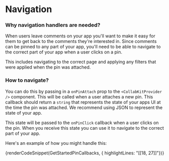 # Navigation

### Why navigation handlers are needed?

When users leave comments on your app you'll want to make it easy for them to get back to the comments they're interested in. Since comments can be pinned to any part of your app, you'll need to be able to navigate to the correct part of your app when a user clicks on a pin.

This includes navigating to the correct page and applying any filters that were applied when the pin was attached.

### How to navigate?

You can do this by passing in a `onPinAttach` prop to the `<CollabKitProvider />` component. This will be called when a user attaches a new pin. This callback should return a `string` that represents the state of your apps UI at the time the pin was attached. We recommend using JSON to represent the state of your app.

This state will be passed to the `onPinClick` callback when a user clicks on the pin. When you receive this state you can use it to navigate to the correct part of your app.

Here's an example of how you might handle this:

{renderCodeSnippet(GetStartedPinCallbacks, { highlightLines: "[[18, 27]]"})}

